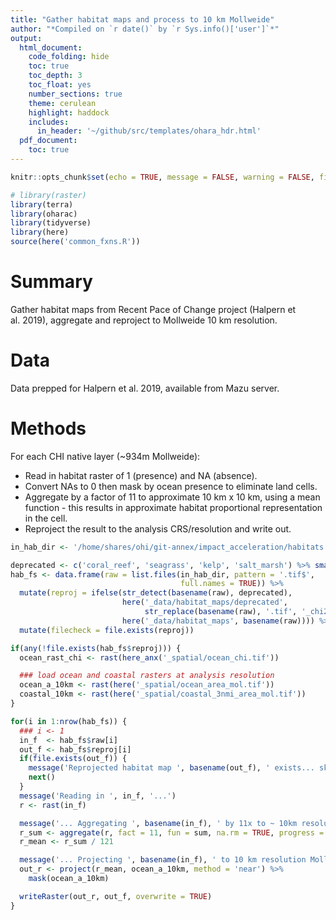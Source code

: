 ```yaml
---
title: "Gather habitat maps and process to 10 km Mollweide"
author: "*Compiled on `r date()` by `r Sys.info()['user']`*"
output: 
  html_document:
    code_folding: hide
    toc: true
    toc_depth: 3
    toc_float: yes
    number_sections: true
    theme: cerulean
    highlight: haddock
    includes: 
      in_header: '~/github/src/templates/ohara_hdr.html'
  pdf_document:
    toc: true
---
```


``` r

knitr::opts_chunk$set(echo = TRUE, message = FALSE, warning = FALSE, fig.height = 4, fig.width = 6)

# library(raster)
library(terra)
library(oharac)
library(tidyverse)
library(here)
source(here('common_fxns.R'))
```

# Summary

Gather habitat maps from Recent Pace of Change project (Halpern et al. 2019), aggregate and reproject to Mollweide 10 km resolution.

# Data

Data prepped for Halpern et al. 2019, available from Mazu server.

# Methods

For each CHI native layer (~934m Mollweide):

* Read in habitat raster of 1 (presence) and NA (absence).
* Convert NAs to 0 then mask by ocean presence to eliminate land cells.
* Aggregate by a factor of 11 to approximate 10 km x 10 km, using a mean function - this results in approximate habitat proportional representation in the cell.
* Reproject the result to the analysis CRS/resolution and write out.

```r
in_hab_dir <- '/home/shares/ohi/git-annex/impact_acceleration/habitats'

deprecated <- c('coral_reef', 'seagrass', 'kelp', 'salt_marsh') %>% smash2or()
hab_fs <- data.frame(raw = list.files(in_hab_dir, pattern = '.tif$', 
                                      full.names = TRUE)) %>%
  mutate(reproj = ifelse(str_detect(basename(raw), deprecated),
                         here('_data/habitat_maps/deprecated', 
                              str_replace(basename(raw), '.tif', '_chi2019.tif')),
                         here('_data/habitat_maps', basename(raw)))) %>%
  mutate(filecheck = file.exists(reproj))

if(any(!file.exists(hab_fs$reproj))) {
  ocean_rast_chi <- rast(here_anx('_spatial/ocean_chi.tif'))

  ### load ocean and coastal rasters at analysis resolution
  ocean_a_10km <- rast(here('_spatial/ocean_area_mol.tif'))
  coastal_10km <- rast(here('_spatial/coastal_3nmi_area_mol.tif'))
}

for(i in 1:nrow(hab_fs)) {
  ### i <- 1
  in_f  <- hab_fs$raw[i]
  out_f <- hab_fs$reproj[i]
  if(file.exists(out_f)) {
    message('Reprojected habitat map ', basename(out_f), ' exists... skipping!')
    next()
  }
  message('Reading in ', in_f, '...')
  r <- rast(in_f)

  message('... Aggregating ', basename(in_f), ' by 11x to ~ 10km resolution...')
  r_sum <- aggregate(r, fact = 11, fun = sum, na.rm = TRUE, progress = 'text')
  r_mean <- r_sum / 121

  message('... Projecting ', basename(in_f), ' to 10 km resolution Mollweide...')
  out_r <- project(r_mean, ocean_a_10km, method = 'near') %>%
    mask(ocean_a_10km)

  writeRaster(out_r, out_f, overwrite = TRUE)
}
```

